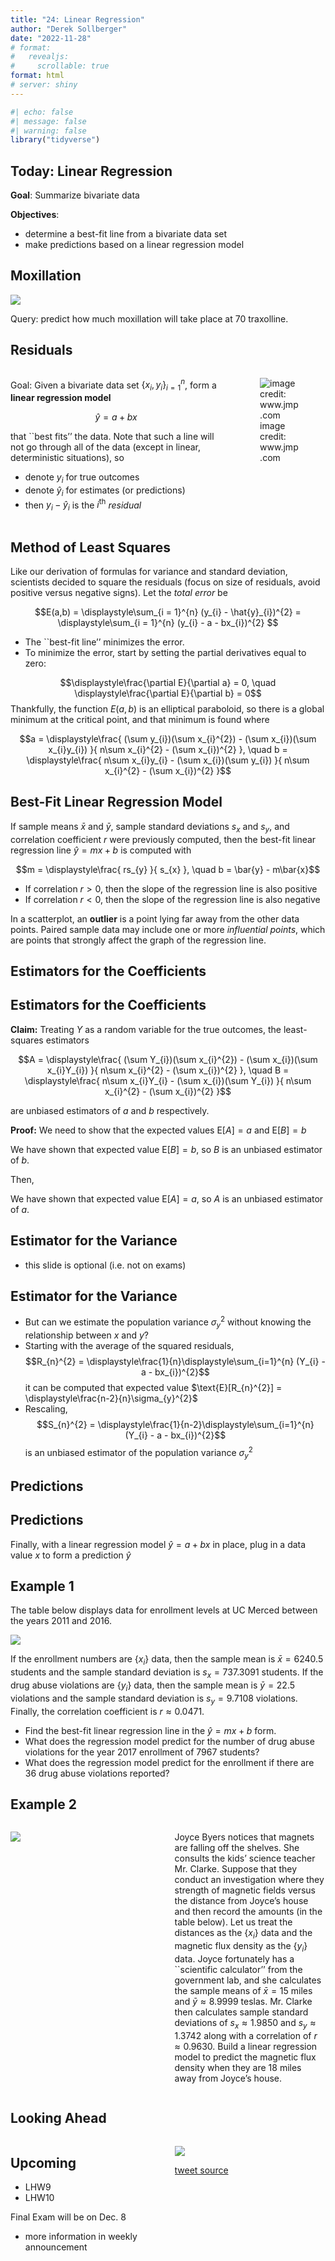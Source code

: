 ```yaml
---
title: "24: Linear Regression"
author: "Derek Sollberger"
date: "2022-11-28"
# format: 
#   revealjs:
#     scrollable: true
format: html
# server: shiny
---
```


\newcommand{\ds}{\displaystyle}

```r
#| echo: false
#| message: false
#| warning: false
library("tidyverse")
```


## Today: Linear Regression

**Goal**: Summarize bivariate data

**Objectives**:

- determine a best-fit line from a bivariate data set
- make predictions based on a linear regression model

## Moxillation

![](traxolline.png)

Query: predict how much moxillation will take place at 70 traxolline.

## Residuals

:::: {.columns}

::: {.column width="70%"}
Goal: Given a bivariate data set $\{x_{i}, y_{i}\}_{i=1}^{n}$, form a **linear regression model**

$$\hat{y} = a + bx$$

that ``best fits'' the data.  Note that such a line will not go through all of the data (except in linear, deterministic situations), so

- denote $y_{i}$ for true outcomes
- denote $\hat{y}_{i}$ for estimates (or predictions)
- then $y_{i} - \hat{y}_{i}$ is the $i^{\text{th}}$ *residual*
:::

::: {.column width="30%"}
![image credit: www.jmp.com](residuals.png)
:::

::::

## Method of Least Squares

Like our derivation of formulas for variance and standard deviation, scientists decided to square the residuals (focus on size of residuals, avoid positive versus negative signs).  Let the *total error* be

$$E(a,b) = \ds\sum_{i = 1}^{n} (y_{i} - \hat{y}_{i})^{2} = \ds\sum_{i = 1}^{n} (y_{i} - a - bx_{i})^{2} $$

- The ``best-fit line'' minimizes the error.
- To minimize the error, start by setting the partial derivatives equal to zero:

$$\ds\frac{\partial E}{\partial a} = 0, \quad \ds\frac{\partial E}{\partial b} = 0$$
Thankfully, the function $E(a,b)$ is an elliptical paraboloid, so there is a global minimum at the critical point, and that minimum is found where

$$a = \ds\frac{ (\sum y_{i})(\sum x_{i}^{2}) - (\sum x_{i})(\sum x_{i}y_{i}) }{ n\sum x_{i}^{2} - (\sum x_{i})^{2} }, \quad b = \ds\frac{ n\sum x_{i}y_{i} - (\sum x_{i})(\sum y_{i}) }{ n\sum x_{i}^{2} - (\sum x_{i})^{2} }$$

::: {.callout-note}
## Best-Fit Linear Regression Model

If sample means $\bar{x}$ and $\bar{y}$, sample standard deviations $s_{x}$ and $s_{y}$, and correlation coefficient $r$ were previously computed, then the best-fit linear regression line $\hat{y} = mx + b$ is computed with

$$m = \ds\frac{ rs_{y} }{ s_{x} }, \quad b = \bar{y} - m\bar{x}$$

- If correlation $r > 0$, then the slope of the regression line is also positive
- If correlation $r < 0$, then the slope of the regression line is also negative
:::

In a scatterplot, an **outlier** is a point lying far away from the other data points.  Paired sample data may include one or more *influential points*, which are points that strongly affect the graph of the regression line.


## Estimators for the Coefficients

::: {.callout-note}
## Estimators for the Coefficients

**Claim:**  Treating $Y$ as a random variable for the true outcomes, the least-squares estimators

$$A = \ds\frac{ (\sum Y_{i})(\sum x_{i}^{2}) - (\sum x_{i})(\sum x_{i}Y_{i}) }{ n\sum x_{i}^{2} - (\sum x_{i})^{2} }, \quad B = \ds\frac{ n\sum x_{i}Y_{i} - (\sum x_{i})(\sum Y_{i}) }{ n\sum x_{i}^{2} - (\sum x_{i})^{2} }$$

are unbiased estimators of $a$ and $b$ respectively.
:::

**Proof:**  We need to show that the expected values $\text{E}[A] = a$ and $\text{E}[B] = b$

\begin{array}{rcl}
  \text{E}[B] & = & \ds\frac{ n\sum x_{i}\text{E}[Y_{i}] - (\sum x_{i})(\sum \text{E}[Y_{i}]) }{ n\sum x_{i}^{2} - (\sum x_{i})^{2} } \\
  ~ & = & \ds\frac{ n\sum x_{i}(a + bx_{i}) - (\sum x_{i})[\sum (a + bx_{i})] }{ n\sum x_{i}^{2} - (\sum x_{i})^{2} } \\
  ~ & = & \ds\frac{ n\sum x_{i}(a + bx_{i}) - (\sum x_{i})(na + b\sum x_{i}) }{ n\sum x_{i}^{2} - (\sum x_{i})^{2} } \\
  ~ & = & \ds\frac{ an\sum x_{i} + bn\sum x_{i}y_{i} - an\sum x_{i} + b(\sum x_{i})^{2} }{ n\sum x_{i}^{2} - (\sum x_{i})^{2} } \\
  ~ & = & \ds\frac{ b[n\sum x_{i}^{2} - (\sum x_{i})^{2}] }{ n\sum x_{i}^{2} - (\sum x_{i})^{2} } \\
\end{array}

We have shown that expected value $\text{E}[B] = b$, so $B$ is an unbiased estimator of $b$.


Then,

\begin{array}{rcl}
  \text{E}[A] & = & \text{E}[\bar{Y}_{n}] - \text{E}[B]\bar{x} \\
  ~ & = & \ds\frac{1}{n}\ds\sum_{i=1}^{n} \text{E}[Y_{i}] - b\bar{x} \\
  ~ & = & \ds\frac{1}{n}\ds\sum_{i=1}^{n} (a + bx_{i}) - b\bar{x} \\
  ~ & = & a + b\bar{x} - b\bar{x} \\
\end{array}

We have shown that expected value $\text{E}[A] = a$, so $A$ is an unbiased estimator of $a$.


## Estimator for the Variance

- this slide is optional (i.e. not on exams)

::: {.callout-tip}
## Estimator for the Variance

- But can we estimate the population variance $\sigma_{y}^{2}$ without knowing the relationship between $x$ and $y$?
- Starting with the average of the squared residuals,
    $$R_{n}^{2} = \ds\frac{1}{n}\ds\sum_{i=1}^{n} (Y_{i} - a - bx_{i})^{2}$$
    it can be computed that expected value $\text{E}[R_{n}^{2}] = \ds\frac{n-2}{n}\sigma_{y}^{2}$
- Rescaling,
    $$S_{n}^{2} = \ds\frac{1}{n-2}\ds\sum_{i=1}^{n} (Y_{i} - a - bx_{i})^{2}$$
    is an unbiased estimator of the population variance $\sigma_{y}^{2}$
:::


## Predictions

::: {.callout-note}
## Predictions

Finally, with a linear regression model $\hat{y} = a + bx$ in place, plug in a data value $x$ to form a prediction $\hat{y}$
:::

::::: {.panel-tabset}

## Example 1

The table below displays data for enrollment levels at UC Merced between the years 2011 and 2016.

![](dav.png)

If the enrollment numbers are $\{x_{i}\}$ data, then the sample mean is $\bar{x} = 6240.5$ students and the sample standard deviation is $s_{x} = 737.3091$ students.  If the drug abuse violations are $\{y_{i}\}$ data, then the sample mean is $\bar{y} = 22.5$ violations and the sample standard deviation is $s_{y} = 9.7108$ violations.  Finally, the correlation coefficient is $r \approx 0.0471$.

- Find the best-fit linear regression line in the $\hat{y} = mx + b$ form.
- What does the regression model predict for the number of drug abuse violations for the year 2017 enrollment of 7967 students?
- What does the regression model predict for the enrollment if there are 36 drug abuse violations reported?

## Example 2

:::: {.columns}

::: {.column width="50%"}
![](flux.png)	
:::

::: {.column width="50%"}
Joyce Byers notices that magnets are falling off the shelves.  She consults the kids' science teacher Mr. Clarke.  Suppose that they conduct an investigation where they strength of magnetic fields versus the distance from Joyce's house and then record the amounts (in the table below).  Let us treat the distances as the $\{x_{i}\}$ data and the magnetic flux density as the $\{y_{i}\}$ data.  Joyce fortunately has a ``scientific calculator'' from the government lab, and she calculates the sample means of $\bar{x} = 15$ miles and $\bar{y} \approx 8.9999$ teslas.  Mr. Clarke then calculates sample standard deviations of $s_{x} \approx 1.9850$ and $s_{y} \approx 1.3742$ along with a correlation of $r \approx 0.9630$.  Build a linear regression model to predict the magnetic flux density when they are 18 miles away from Joyce's house.
:::

::::

:::::


## Looking Ahead

:::: {.columns}

::: {.column width="50%"}
## Upcoming

- LHW9
- LHW10
  
Final Exam will be on Dec. 8	

- more information in weekly announcement
:::

::: {.column width="50%"}
![](lambda.png)

[tweet source](https://mobile.twitter.com/KellyBodwin/status/1579981646844993536)
:::

::::








:::: {.columns}

::: {.column width="50%"}
	
:::

::: {.column width="50%"}

:::

::::

::::: {.panel-tabset}



:::::
